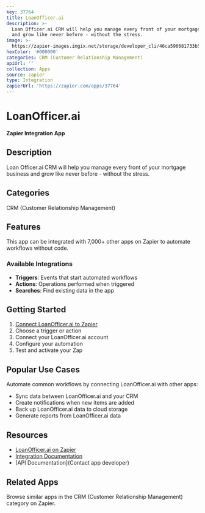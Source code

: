 ```yaml
---
key: 37764
title: LoanOfficer.ai
description: >-
  Loan Officer.ai CRM will help you manage every front of your mortgage business
  and grow like never before - without the stress.
image: >-
  https://zapier-images.imgix.net/storage/developer_cli/46ca596681733b5053e1c5eb9a47e311.png?auto=format%2Ccompress&ixlib=python-3.0.0&q=50
hexColor: '#000000'
categories: CRM (Customer Relationship Management)
apiUrl: ''
collection: Apps
source: zapier
type: Integration
zapierUrl: 'https://zapier.com/apps/37764'
---
```

# LoanOfficer.ai

**Zapier Integration App**

## Description

Loan Officer.ai CRM will help you manage every front of your mortgage business and grow like never before - without the stress.

## Categories

CRM (Customer Relationship Management)

## Features

This app can be integrated with 7,000+ other apps on Zapier to automate workflows without code.

### Available Integrations

- **Triggers**: Events that start automated workflows
- **Actions**: Operations performed when triggered
- **Searches**: Find existing data in the app

## Getting Started

1. [Connect LoanOfficer.ai to Zapier](https://zapier.com/apps/37764)
2. Choose a trigger or action
3. Connect your LoanOfficer.ai account
4. Configure your automation
5. Test and activate your Zap

## Popular Use Cases

Automate common workflows by connecting LoanOfficer.ai with other apps:

- Sync data between LoanOfficer.ai and your CRM
- Create notifications when new items are added
- Back up LoanOfficer.ai data to cloud storage
- Generate reports from LoanOfficer.ai data

## Resources

- [LoanOfficer.ai on Zapier](https://zapier.com/apps/37764)
- [Integration Documentation](https://zapier.com/apps/37764/integrations)
- [API Documentation](Contact app developer)

## Related Apps

Browse similar apps in the CRM (Customer Relationship Management) category on Zapier.
